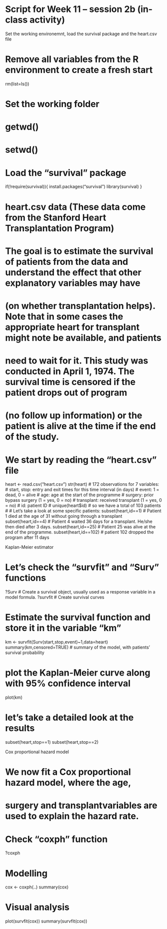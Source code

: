 
# Script for Week 11 -- session 2b (in-class activity)


######## Set the working environemnt, load the survival package and the heart.csv file

# Remove all variables from the R environment to create a fresh start
rm(list=ls())

# Set the working folder
# getwd()
# setwd()

# Load the "survival" package
if(!require(survival)){
  install.packages("survival")
  library(survival)
}

# heart.csv data (These data come from the Stanford Heart Transplantation Program)
#
# The goal is to estimate the survival of patients from the data and understand the effect that other explanatory variables may have
# (on whether transplantation helps). Note that in some cases the appropriate heart for transplant might note be available, and patients
# need to wait for it. This study was conducted in April 1, 1974. The survival time is censored if the patient drops out of program
# (no follow up information) or the patient is alive at the time if the end of the study.
#
# We start by reading the "heart.csv" file
heart <- read.csv("heart.csv")
str(heart)
# 172 observations for 7 variables:
# start, stop: entry and exit times for this time interval (in days)
# event: 1 = dead, 0 = alive
# age: age at the start of the programme
# surgery: prior bypass surgery (1 = yes, 0 = no)
# transplant: received transplant (1 = yes, 0 = no)
# id: patient ID
#
unique(heart$id) # so we have a total of 103 patients
#
# Let's take a look at some specific patients:
subset(heart,id==1)   # Patient 1 died at the age of 31 without going through a transplant
subset(heart,id==4)   # Patient 4 waited 36 days for a transplant. He/she then died after 3 days.
subset(heart,id==25)  # Patient 25 was alive at the end of the programme.
subset(heart,id==102) # patient 102 dropped the program after 11 days


######## Kaplan-Meier estimator

# Let's check the "survfit" and "Surv" functions
?Surv    # Create a survival object, usually used as a response variable in a model formula.
?survfit # Create survival curves

# Estimate the survival function and store it in the variable "km"
km <- survfit(Surv(start,stop,event)~1,data=heart)
summary(km,censored=TRUE) # summary of the model, with patients' survival probability 

# plot the Kaplan-Meier curve along with 95% confidence interval
plot(km) 

# let's take a detailed look at the results
subset(heart,stop==1)
subset(heart,stop==2)


######## Cox proportional hazard model

# We now fit a Cox proportional hazard model, where the age, 
# surgery and transplantvariables are used to explain the hazard rate.

# Check "coxph" function
?coxph

# Modelling
cox <- coxph(..)
summary(cox)

# Visual analysis
plot(survfit(cox))
summary(survfit(cox))

